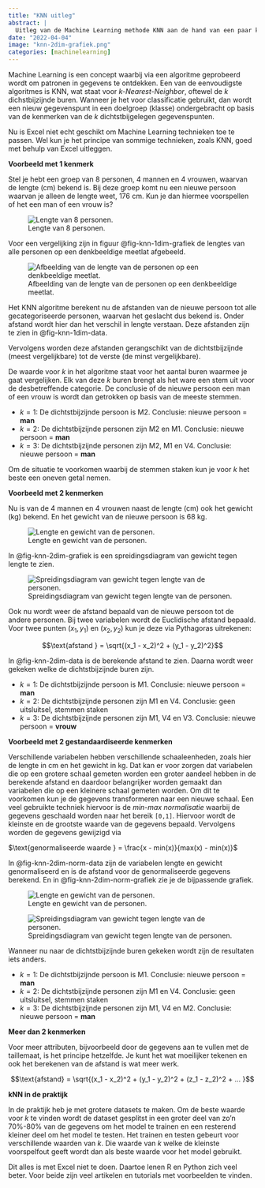 ```yaml
---
title: "KNN uitleg"
abstract: |
  Uitleg van de Machine Learning methode KNN aan de hand van een paar kleine voorbeelden in Excel.
date: "2022-04-04"
image: "knn-2dim-grafiek.png"
categories: [machinelearning]
---
```


Machine Learning is een concept waarbij via een algoritme geprobeerd wordt om patronen in gegevens te ontdekken. Een van de eenvoudigste algoritmes is KNN, wat staat voor *k-Nearest-Neighbor*, oftewel de $k$ dichstbijzijnde buren. Wanneer je het voor classificatie gebruikt, dan wordt een nieuw gegevenspunt in een doelgroep (klasse) ondergebracht op basis van de kenmerken van de $k$ dichtstbijgelegen gegevenspunten.

Nu is Excel niet echt geschikt om Machine Learning technieken toe te passen. Wel kun je het principe van sommige technieken, zoals KNN, goed met behulp van Excel uitleggen.

**Voorbeeld met 1 kenmerk**

Stel je hebt een groep van 8 personen, 4 mannen en 4 vrouwen, waarvan de lengte (cm) bekend is. Bij deze groep komt nu een nieuwe persoon waarvan je alleen de lengte weet, 176 cm. Kun je dan hiermee voorspellen of het een man of een vrouw is?

![Lengte van 8 personen.](knn-1dim-data.png){#fig-knn-1dim-data}

Voor een vergelijking zijn in figuur @fig-knn-1dim-grafiek de lengtes van alle personen op een denkbeeldige meetlat afgebeeld.

![Afbeelding van de lengte van de personen op een denkbeeldige meetlat.](knn-1dim-grafiek.png){#fig-knn-1dim-grafiek}

Het KNN algoritme berekent nu de afstanden van de nieuwe persoon tot alle gecategoriseerde personen, waarvan het geslacht dus bekend is. Onder afstand wordt hier dan het verschil in lengte verstaan. Deze afstanden zijn te zien in @fig-knn-1dim-data.

Vervolgens worden deze afstanden gerangschikt van de dichtstbijzijnde (meest vergelijkbare) tot de verste (de minst vergelijkbare).

De waarde voor $k$ in het algoritme staat voor het aantal buren waarmee je gaat vergelijken. Elk van deze $k$ buren brengt als het ware een stem uit voor de desbetreffende categorie. De conclusie of de nieuwe persoon een man of een vrouw is wordt dan getrokken op basis van de meeste stemmen.

-   $k=1$: De dichtstbijzijnde persoon is M2. Conclusie: nieuwe persoon = **man**
-   $k=2$: De dichtstbijzijnde personen zijn M2 en M1. Conclusie: nieuwe persoon = **man**
-   $k=3$: De dichtstbijzijnde personen zijn M2, M1 en V4. Conclusie: nieuwe persoon = **man**

::: callout-tip
Om de situatie te voorkomen waarbij de stemmen staken kun je voor $k$ het beste een oneven getal nemen.
:::

**Voorbeeld met 2 kenmerken**

Nu is van de 4 mannen en 4 vrouwen naast de lengte (cm) ook het gewicht (kg) bekend. En het gewicht van de nieuwe persoon is 68 kg.

![Lengte en gewicht van de personen.](knn-2dim-data.png){#fig-knn-2dim-data}

In @fig-knn-2dim-grafiek is een spreidingsdiagram van gewicht tegen lengte te zien.

![Spreidingsdiagram van gewicht tegen lengte van de personen.](knn-2dim-grafiek.png){#fig-knn-2dim-grafiek}

Ook nu wordt weer de afstand bepaald van de nieuwe persoon tot de andere personen. Bij twee variabelen wordt de Euclidische afstand bepaald. Voor twee punten $(x_1,y_1)$ en $(x_2,y_2)$ kun je deze via Pythagoras uitrekenen:

$$\text{afstand } = \sqrt{(x_1 - x_2)^2 + (y_1 - y_2)^2}$$

In @fig-knn-2dim-data is de berekende afstand te zien. Daarna wordt weer gekeken welke de dichtstbijzijnde buren zijn.

-   $k=1$: De dichtstbijzijnde persoon is M1. Conclusie: nieuwe persoon = **man**
-   $k=2$: De dichtstbijzijnde personen zijn M1 en V4. Conclusie: geen uitsluitsel, stemmen staken
-   $k=3$: De dichtstbijzijnde personen zijn M1, V4 en V3. Conclusie: nieuwe persoon = **vrouw**

**Voorbeeld met 2 gestandaardiseerde kenmerken**

Verschillende variabelen hebben verschillende schaaleenheden, zoals hier de lengte in cm en het gewicht in kg. Dat kan er voor zorgen dat variabelen die op een grotere schaal gemeten worden een groter aandeel hebben in de berekende afstand en daardoor belangrijker worden gemaakt dan variabelen die op een kleinere schaal gemeten worden. Om dit te voorkomen kun je de gegevens transformeren naar een nieuwe schaal. Een veel gebruikte techniek hiervoor is de *min-max normalisatie* waarbij de gegevens geschaald worden naar het bereik `[0,1]`. Hiervoor wordt de kleinste en de grootste waarde van de gegevens bepaald. Vervolgens worden de gegevens gewijzigd via

$\text{genormaliseerde waarde } = \frac{x - min(x)}{max(x) - min(x)}$

In @fig-knn-2dim-norm-data zijn de variabelen lengte en gewicht genormaliseerd en is de afstand voor de genormaliseerde gegevens berekend. En in @fig-knn-2dim-norm-grafiek zie je de bijpassende grafiek.

![Lengte en gewicht van de personen.](knn-2dim-norm-data.png){#fig-knn-2dim-norm-data}

![Spreidingsdiagram van gewicht tegen lengte van de personen.](knn-2dim-norm-grafiek.png){#fig-knn-2dim-norm-grafiek}

Wanneer nu naar de dichtstbijzijnde buren gekeken wordt zijn de resultaten iets anders.

-   $k=1$: De dichtstbijzijnde persoon is M1. Conclusie: nieuwe persoon = **man**
-   $k=2$: De dichtstbijzijnde personen zijn M1 en V4. Conclusie: geen uitsluitsel, stemmen staken
-   $k=3$: De dichtstbijzijnde personen zijn M1, V4 en M2. Conclusie: nieuwe persoon = **man**

**Meer dan 2 kenmerken**

Voor meer attributen, bijvoorbeeld door de gegevens aan te vullen met de taillemaat, is het principe hetzelfde. Je kunt het wat moeilijker tekenen en ook het berekenen van de afstand is wat meer werk.

$$\text{afstand} = \sqrt{(x_1 - x_2)^2 + (y_1 - y_2)^2 + (z_1 - z_2)^2 + ... }$$

**kNN in de praktijk**

In de praktijk heb je met grotere datasets te maken. Om de beste waarde voor $k$ te vinden wordt de dataset gesplitst in een groter deel van zo'n 70%-80% van de gegevens om het model te trainen en een resterend kleiner deel om het model te testen. Het trainen en testen gebeurt voor verschillende waarden van $k$. Die waarde van $k$ welke de kleinste voorspelfout geeft wordt dan als beste waarde voor het model gebruikt.

Dit alles is met Excel niet te doen. Daartoe lenen R en Python zich veel beter. Voor beide zijn veel artikelen en tutorials met voorbeelden te vinden.
